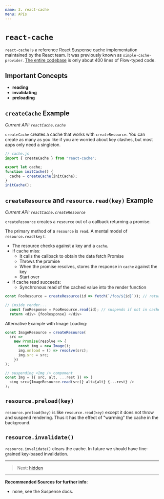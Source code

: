 ```yaml
---
name: 3. react-cache
menu: APIs
---
```


# `react-cache`

`react-cache` is a reference React Suspense cache implementation maintained by the React team. 
It was previously known as `simple-cache-provider`. 
[The entire codebase](https://github.com/facebook/react/blob/master/packages/react-cache/src/ReactCache.js) is only about 400 lines of Flow-typed code.

## Important Concepts

- **reading**
- **invalidating**
- **preloading**

## `createCache` Example

*Current API: `reactCache.cache`*

`createCache` creates a cache that works with `createResource`. 
You can create as many as you like if you are worried about key clashes, but most apps only need a singleton.

```js
// cache.js
import { createCache } from "react-cache";

export let cache;
function initCache() {
  cache = createCache(initCache);
}
initCache();
```

## `createResource` and `resource.read(key)` Example 

*Current API: `reactCache.createResource`*

`createResource` creates a `resource` out of a callback returning a promise.

The primary method of a `resource` is `read`. A mental model of `resource.read(key)`:

- The resource checks against a key and a `cache`. 
- If cache miss:
  - It calls the callback to obtain the data fetch Promise
  - Throws the promise
  - When the promise resolves, stores the response in `cache` against the key
  - Start over
- If cache read succeeds:
  - Synchronous read of the cached value into the render function

```js
const FooResource = createResource(id => fetch(`/foo/${id}`)); // return a promise, or async/await

// inside render...
  const fooResponse = FooResource.read(id); // suspends if not in cache; renders if in cache
  return <div> {fooResponse} </div>
```

Alternative Example with Image Loading:

```js
const ImageResource = createResource(
  src =>
    new Promise(resolve => {
      const img = new Image();
      img.onload = () => resolve(src);
      img.src = src;
    })
);

// suspending <Img /> component
const Img = ({ src, alt, ...rest }) => (
  <img src={ImageResource.read(src)} alt={alt} {...rest} />
);
```

## `resource.preload(key)` 

`resource.preload(key)` is like `resource.read(key)` except it does not throw and suspend rendering.
Thus it has the effect of "warming" the cache in the background.


## `resource.invalidate()` 

`resource.invalidate()` clears the cache. In future we should have fine-grained key-based invalidation.

--- 

> Next: [hidden](/docs-hidden)

--- 

**Recommended Sources for further info:**

- none, see the Suspense docs.